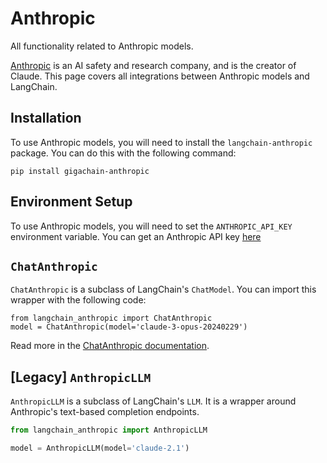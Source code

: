 # Anthropic

All functionality related to Anthropic models.

[Anthropic](https://www.anthropic.com/) is an AI safety and research company, and is the creator of Claude.
This page covers all integrations between Anthropic models and LangChain.

## Installation

To use Anthropic models, you will need to install the `langchain-anthropic` package.
You can do this with the following command:

```
pip install gigachain-anthropic
```

## Environment Setup

To use Anthropic models, you will need to set the `ANTHROPIC_API_KEY` environment variable.
You can get an Anthropic API key [here](https://console.anthropic.com/settings/keys)

## `ChatAnthropic`

`ChatAnthropic` is a subclass of LangChain's `ChatModel`.
You can import this wrapper with the following code:

```
from langchain_anthropic import ChatAnthropic
model = ChatAnthropic(model='claude-3-opus-20240229')
```

Read more in the [ChatAnthropic documentation](/docs/integrations/chat/anthropic).

## [Legacy] `AnthropicLLM`

`AnthropicLLM` is a subclass of LangChain's `LLM`. It is a wrapper around Anthropic's 
text-based completion endpoints.

```python
from langchain_anthropic import AnthropicLLM

model = AnthropicLLM(model='claude-2.1')
```